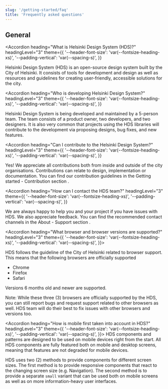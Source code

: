 ```yaml
---
slug: '/getting-started/faq'
title: 'Frequently asked questions'
---
```





## General

<Accordion
  heading="What is Helsinki Design System (HDS)?"
  headingLevel="3"
  theme={{
    '--header-font-size': 'var(--fontsize-heading-xs)',
    '--padding-vertical': 'var(--spacing-s)',
  }}
>
  Helsinki Design System (HDS) is an open-source design system built by the City of Helsinki. It consists of tools for
  development and design as well as resources and guidelines for creating user-friendly, accessible solutions for the
  city.
</Accordion>

<Accordion
  heading="Who is developing Helsinki Design System?"
  headingLevel="3"
  theme={{
    '--header-font-size': 'var(--fontsize-heading-xs)',
    '--padding-vertical': 'var(--spacing-s)',
  }}
>
  Helsinki Design System is being developed and maintained by a 5-person team. The team consists of a product owner, two
  developers, and two designers. It is also very common that projects using the HDS libraries will contribute to the
  development via proposing designs, bug fixes, and new features.
</Accordion>

<Accordion
  heading="Can I contribute to the Helsinki Design System?"
  headingLevel="3"
  theme={{
    '--header-font-size': 'var(--fontsize-heading-xs)',
    '--padding-vertical': 'var(--spacing-s)',
  }}
>
  Yes! We appreciate all contributions both from inside and outside of the city organisations. Contributions can relate
  to design, implementation or documentation. You can find our contribution guidelines in the 
  <InternalLink size="M" href="/getting-started/contributing/before-contributing">
    Getting started - Contribution section
  </InternalLink>
  .
</Accordion>

<Accordion
  heading="How can I contact the HDS team?"
  headingLevel="3"
  theme={{
    '--header-font-size': 'var(--fontsize-heading-xs)',
    '--padding-vertical': 'var(--spacing-s)',
  }}
>
  We are always happy to help you and your project if you have issues with HDS. We also appreciate feedback. You can
  find the recommended contact channels in the 
  <InternalLink size="M" href="/about">
    About - Support section
  </InternalLink>
  .
</Accordion>

<Accordion 
  heading="What browser and browser versions are supported?" 
  headingLevel="3" 
  theme={{
    '--header-font-size': 'var(--fontsize-heading-xs)',
    '--padding-vertical': 'var(--spacing-s)',
  }}>
  <p>
  HDS follows the guideline of the City of Helsinki related to browser support. This means that the following browsers are officially supported
  <ul>
    <li>Chrome</li>
    <li>Firefox</li>
    <li>Safari</li>
  </ul>
  Versions 6 months old and newer are supported.

Note: While these three (3) browsers are officially supported by the HDS, you can still report bugs and request support related to other browsers as well. HDS team will do their best to fix issues with other browsers and versions too.

  </p>
</Accordion>

<Accordion 
  heading="How is mobile first taken into account in HDS?" 
  headingLevel="3" 
  theme={{
    '--header-font-size': 'var(--fontsize-heading-xs)',
    '--padding-vertical': 'var(--spacing-s)',
  }}>
  HDS components and patterns are designed to be used on mobile devices right from the start. All HDS components are fully featured both on mobile and desktop screens, meaning that features are not degraded for mobile devices.

HDS uses two (2) methods to provide components for different screen sizes. The first method is to provide responsive components that react to the changing screen size (e.g. Navigation). The second method is to provide a separate `small` variant that can be used both on mobile screens as well as on more information-heavy user interfaces.

</Accordion>
